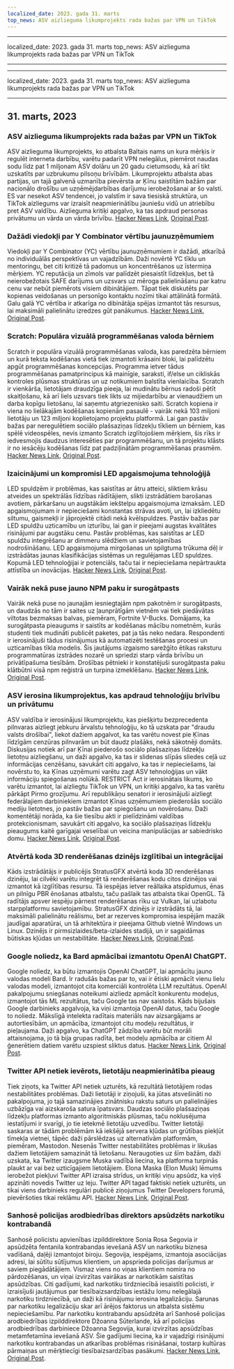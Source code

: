 ```yaml
---
localized_date: 2023. gada 31. marts
top_news: ASV aizlieguma likumprojekts rada bažas par VPN un TikTok
---
```


---

localized_date: 2023. gada 31. marts
top_news: ASV aizlieguma likumprojekts rada bažas par VPN un TikTok

---

---

localized_date: 2023. gada 31. marts
top_news: ASV aizlieguma likumprojekts rada bažas par VPN un TikTok

---



<CallToAction />

<Steps>

## 31. marts, 2023

### ASV aizlieguma likumprojekts rada bažas par VPN un TikTok

ASV aizlieguma likumprojekts, ko atbalsta Baltais nams un kura mērķis ir regulēt interneta darbību, varētu padarīt VPN nelegālus, piemērot naudas sodu līdz pat 1 miljonam ASV dolāru un 20 gadu cietumsodu, kā arī tikt uzskatīts par uzbrukumu pilsoņu brīvībām. Likumprojektu atbalsta abas partijas, un tajā galvenā uzmanība pievērsta ar Ķīnu saistītām bažām par nacionālo drošību un uzņēmējdarbības darījumu ierobežošanai ar šo valsti. ES var nesekot ASV tendencei, jo valstīm ir sava tiesiskā struktūra, un TikTok aizliegums var izraisīt neapmierinātību jauniešu vidū un atriebību pret ASV valdību. Aizlieguma kritiķi apgalvo, ka tas apdraud personas privātumu un vārda un vārda brīvību.
[Hacker News Link](http://news.ycombinator.com/item?id=35366955), [Original Post](https://www.youtube.com/watch?v=FWQGA_n5Z4M).

### Dažādi viedokļi par Y Combinator vērtību jaunuzņēmumiem

Viedokļi par Y Combinator (YC) vērtību jaunuzņēmumiem ir dažādi, atkarībā no individuālās perspektīvas un vajadzībām. Daži novērtē YC tīklu un mentoringu, bet citi kritizē tā padomus un koncentrēšanos uz īstermiņa mērķiem. YC reputācija un zīmols var palīdzēt piesaistīt līdzekļus, bet tā neierobežotais SAFE darījums un uzsvars uz mēroga palielināšanu par katru cenu var nebūt piemērots visiem dibinātājiem. Tāpat tiek diskutēts par kopienas veidošanas un personīgo kontaktu nozīmi tikai attālinātā formātā. Galu galā YC vērtība ir atkarīga no dibinātāja spējas izmantot tās resursus, lai maksimāli palielinātu izredzes gūt panākumus.
[Hacker News Link](http://news.ycombinator.com/item?id=35373019), [Original Post](https://acecreamu.substack.com/p/is-y-combinator-worth-the-money).

### Scratch: Populāra vizuālā programmēšanas valoda bērniem

Scratch ir populāra vizuālā programmēšanas valoda, kas paredzēta bērniem un kurā teksta kodēšanas vietā tiek izmantoti krāsaini bloki, lai palīdzētu apgūt programmēšanas koncepcijas. Programma ietver tādus programmēšanas pamatprincipus kā mainīgie, saraksti, if/else un cikliskās kontroles plūsmas struktūras un uz notikumiem balstīta vienlaicība. Scratch ir vienkārša, lietotājam draudzīga pieeja, lai mudinātu bērnus radoši pētīt skaitļošanu, kā arī liels uzsvars tiek likts uz mijiedarbību ar vienaudžiem un darba kopīgu lietošanu, lai saņemtu atgriezenisko saiti. Scratch kopiena ir viena no lielākajām kodēšanas kopienām pasaulē - vairāk nekā 103 miljoni lietotāju un 123 miljoni koplietojamo projektu platformā. Lai gan pastāv bažas par neregulētiem sociālo plašsaziņas līdzekļu tīkliem un bērniem, kas spēlē videospēles, nevis izmanto Scratch izglītojošiem mērķiem, šis rīks ir iedvesmojis daudzus interesēties par programmēšanu, un tā projektu klāsts ir no iesācēju kodēšanas līdz pat padziļinātām programmēšanas prasmēm.
[Hacker News Link](http://news.ycombinator.com/item?id=35373052), [Original Post](https://scratch.mit.edu/about).

### Izaicinājumi un kompromisi LED apgaismojuma tehnoloģijā

LED spuldzēm ir problēmas, kas saistītas ar ātru atteici, sliktiem krāsu atveides un spektrālās līdzības rādītājiem, slikti izstrādātiem barošanas avotiem, pārkaršanu un augstākām iekštelpu apgaismojuma izmaksām. LED apgaismojumam ir nepieciešami konstantas strāvas avoti, un, lai izkliedētu siltumu, gaismekļi ir jāprojektē citādi nekā kvēlspuldzes. Pastāv bažas par LED spuldžu uzticamību un izturību, lai gan ir pieejami augstas kvalitātes risinājumi par augstāku cenu. Pastāv problēmas, kas saistītas ar LED spuldžu integrēšanu ar dimmeru slēdžiem un savietojamības nodrošināšanu. LED apgaismojuma mirgošanas un spilgtuma trūkuma dēļ ir izstrādātas jaunas klasifikācijas sistēmas un regulējamas LED spuldzes. Kopumā LED tehnoloģijai ir potenciāls, taču tai ir nepieciešama nepārtraukta attīstība un inovācijas.
[Hacker News Link](http://news.ycombinator.com/item?id=35371750), [Original Post](https://nymag.com/strategist/article/led-light-bulbs-investigation.html).

### Vairāk nekā puse jauno NPM paku ir surogātpasts

Vairāk nekā puse no jaunajām iesniegtajām npm pakotnēm ir surogātpasts, un daudzās no tām ir saites uz ļaunprātīgām vietnēm vai tiek piedāvātas viltotas bezmaksas balvas, piemēram, Fortnite V-Bucks. Domājams, ka surogātpasta pieaugums ir saistīts ar kodēšanas mācību nometnēm, kurās studenti tiek mudināti publicēt paketes, pat ja tās neko nedara. Respondenti ir ierosinājuši tādus risinājumus kā automatizēti testēšanas procesi un uzticamības tīkla modelis. Šis jautājums izgaismo sarežģīto ētikas raksturu programmatūras izstrādes nozarē un spriedzi starp vārda brīvību un privātīpašuma tiesībām. Drošības pētnieki ir konstatējuši surogātpasta paku klātbūtni visā npm reģistrā un turpina izmeklēšanu.
[Hacker News Link](http://news.ycombinator.com/item?id=35370728), [Original Post](https://blog.sandworm.dev/one-in-two-new-npm-packages-is-seo-spam-right-now).

### ASV ierosina likumprojektus, kas apdraud tehnoloģiju brīvību un privātumu

ASV valdība ir ierosinājusi likumprojektu, kas piešķirtu bezprecedenta pilnvaras aizliegt jebkuru ārvalstu tehnoloģiju, ko tā uzskata par "draudu valsts drošībai", liekot dažiem apgalvot, ka tas varētu novest pie Ķīnas līdzīgām cenzūras pilnvarām un būt daudz plašāks, nekā sākotnēji domāts. Diskusijas notiek arī par Ķīnai piederošo sociālo plašsaziņas līdzekļu lietotņu aizliegšanu, un daži apgalvo, ka tas ir slidenas slīpās sliedes ceļā uz informācijas cenzēšanu, savukārt citi apgalvo, ka tas ir nepieciešams, lai novērstu to, ka Ķīnas uzņēmumi varētu zagt ASV tehnoloģijas un vākt informāciju spiegošanas nolūkā. RESTRICT Act ir ierosinātais likums, ko varētu izmantot, lai aizliegtu TikTok un VPN, un kritiķi apgalvo, ka tas varētu pārkāpt Pirmo grozījumu. Arī republikāņu senatori ir ierosinājuši aizliegt federālajiem darbiniekiem izmantot Ķīnas uzņēmumiem piederošās sociālo mediju lietotnes, jo pastāv bažas par spiegošanu un novērošanu. Daži komentētāji norāda, ka šie tiesību akti ir pielīdzināmi valdības protekcionismam, savukārt citi apgalvo, ka sociālo plašsaziņas līdzekļu pieaugums kaitē garīgajai veselībai un veicina manipulācijas ar sabiedrisko domu.
[Hacker News Link](http://news.ycombinator.com/item?id=35369075), [Original Post](https://www.vice.com/en/article/4a3ddb/restrict-act-insanely-broad-ban-tiktok-vpns).

### Atvērtā koda 3D renderēšanas dzinējs izglītībai un integrācijai

Kāds izstrādātājs ir publicējis StratusGFX atvērtā koda 3D renderēšanas dzinēju, lai cilvēki varētu integrēt tā renderēšanas kodu citos dzinējos vai izmantot kā izglītības resursu. Tā iespējas ietver reāllaika atspīdumus, ēnas un pilnīgu PBR ēnošanas atbalstu, taču pašlaik tas atbalsta tikai OpenGL. Tā radītājs apsver iespēju pārnest renderēšanas rīku uz Vulkan, lai uzlabotu starpplatformu savietojamību. StratusGFX dzinējs ir izstrādāts tā, lai maksimāli palielinātu reālismu, bet ar rezerves kompromisa iespējām mazāk jaudīgai aparatūrai, un tā arhitektūra ir pieejama Github vietnē Windows un Linux. Dzinējs ir pirmsizlaides/beta-izlaides stadijā, un ir sagaidāmas būtiskas kļūdas un nestabilitāte.
[Hacker News Link](http://news.ycombinator.com/item?id=35370284), [Original Post](https://github.com/KTStephano/StratusGFX).

### Google noliedz, ka Bard apmācībai izmantotu OpenAI ChatGPT.

Google noliedz, ka būtu izmantojis OpenAI ChatGPT, lai apmācītu jauno valodas modeli Bard. Ir radušās bažas par to, vai ir ētiski apmācīt vienu lielu valodas modeli, izmantojot cita komerciāli kontrolēta LLM rezultātus. OpenAI pakalpojumu sniegšanas noteikumi aizliedz apmācīt konkurentu modeļus, izmantojot tās ML rezultātus, taču Google tas nav saistošs. Kāds bijušais Google darbinieks apgalvoja, ka viņi izmantoja OpenAI datus, taču Google to noliedz. Mākslīgā intelekta radītais materiāls nav aizsargājams ar autortiesībām, un apmācība, izmantojot citu modeļu rezultātus, ir pieļaujama. Daži apgalvo, ka ChatGPT zādzība varētu būt morāli attaisnojama, jo tā bija grupas radīta, bet modeļu apmācība ar citiem AI ģenerētiem datiem varētu uzspiest sliktus datus.
[Hacker News Link](http://news.ycombinator.com/item?id=35370915), [Original Post](https://twitter.com/steventey/status/1641267979399704576).

### Twitter API netiek ievērots, lietotāju neapmierinātība pieaug

Tiek ziņots, ka Twitter API netiek uzturēts, kā rezultātā lietotājiem rodas nestabilitātes problēmas. Daži lietotāji ir ziņojuši, ka jūtas atsvešināti no pakalpojuma, jo tajā samazinājies zinātnisku rakstu saturs un palielinājies uzbāzīga vai aizskaroša satura īpatsvars. Daudzas sociālo plašsaziņas līdzekļu platformas izmanto algoritmiskās plūsmas, taču noklusējuma iestatījumi ir svarīgi, jo tie ietekmē lietotāju uzvedību. Twitter lietotāji saskaras ar tādām problēmām kā iekšējā servera kļūdas un grūtības piekļūt tīmekļa vietnei, tāpēc daži pārslēdzas uz alternatīvām platformām, piemēram, Mastodon. Nesenās Twitter nestabilitātes problēmas ir likušas dažiem lietotājiem samazināt tā lietošanu. Neraugoties uz šīm bažām, daži uzskata, ka Twitter izaugsme Muska vadībā liecina, ka platforma turpinās plaukt ar vai bez uzticīgajiem lietotājiem. Elona Maska (Elon Musk) lēmums ierobežot piekļuvi Twitter API izraisa strīdus, un kritiķi viņu apsūdz, ka viņš apzināti novedis Twitter uz leju. Twitter API tagad faktiski netiek uzturēts, un tikai viens darbinieks regulāri publicē ziņojumus Twitter Developers forumā, pievēršoties tikai reklāmu API.
[Hacker News Link](http://news.ycombinator.com/item?id=35370152), [Original Post](https://snarfed.org/the-twitter-api-is-now-effectively-unmaintained).

### Sanhosē policijas arodbiedrības direktors apsūdzēts narkotiku kontrabandā

Sanhosē policistu apvienības izpilddirektore Sonia Rosa Segovia ir apsūdzēta fentanila kontrabandas ievešanā ASV un narkotiku biznesa vadīšanā, daļēji izmantojot biroju. Segovija, iespējams, izmantoja asociācijas adresi, lai sūtītu sūtījumus klientiem, un apsprieda policijas darījumus ar saviem piegādātājiem. Vismaz viens no viņas klientiem nomira no pārdozēšanas, un viņai izvirzītas vairākas ar narkotikām saistītas apsūdzības. Citi gadījumi, kad narkotiku tirdzniecībā iesaistīti policisti, ir izraisījuši jautājumus par tiesībaizsardzības iestāžu lomu nelegālajā narkotiku tirdzniecībā, un daži kā risinājumu ierosina legalizāciju. Sarunas par narkotiku legalizāciju skar arī ārējos faktorus un atbalsta sistēmu nepieciešamību. Par narkotiku kontrabandu apsūdzēta arī Sanhosē policijas arodbiedrības izpilddirektore Džoanna Sūterlande, kā arī policijas arodbiedrības darbiniece Džoanna Segovija, kurai izvirzītas apsūdzības metamfetamīna ievešanā ASV. Šie gadījumi liecina, ka ir vajadzīgi risinājumi narkotiku kontrabandas un atkarības problēmas risināšanai, tostarp kultūras pārmaiņas un mērķtiecīgi tiesībaizsardzības pasākumi.
[Hacker News Link](http://news.ycombinator.com/item?id=35376488), [Original Post](https://www.washingtonexaminer.com/news/crime/san-jose-police-union-director-smuggle-fentanyl-charge).

</Steps>
